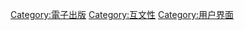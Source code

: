 {{noteTA
|T=zh-cn:超文本; zh-tw:超文字
|G1=IT
}}
{{Commons category}}
{{Cat main|超文字}}
[[Category:電子出版|Category:電子出版]]
[[Category:互文性|Category:互文性]]
[[Category:用户界面|Category:用户界面]]